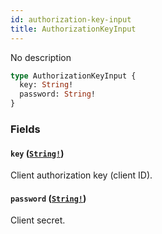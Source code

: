 ```yaml
---
id: authorization-key-input
title: AuthorizationKeyInput
---
```


No description

```graphql
type AuthorizationKeyInput {
  key: String!
  password: String!
}
```

### Fields

#### `key` ([`String!`](/api-reference/scalars/string.mdx))

Client authorization key (client ID).

#### `password` ([`String!`](/api-reference/scalars/string.mdx))

Client secret.
